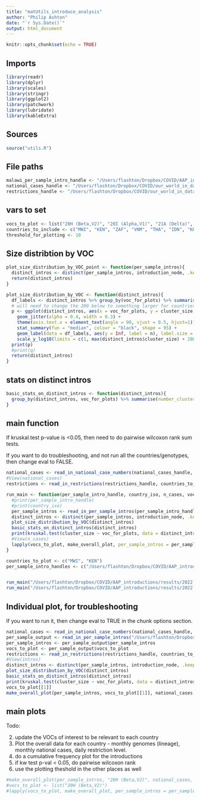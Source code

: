 ```yaml
---
title: "matUtils_introduce_analysis"
author: "Philip Ashton"
date: "`r Sys.Date()`"
output: html_document
---
```


```r
knitr::opts_chunk$set(echo = TRUE)
```

## Imports

```r

library(readr)
library(dplyr)
library(scales)
library(stringr)
library(ggplot2)
library(patchwork)
library(lubridate)
library(kableExtra)

```


## Sources

```r
source("utils.R")
```

## File paths

```r

malawi_per_sample_intro_handle <- "/Users/flashton/Dropbox/COVID/AAP_introductions/results/2022.12.02/malawian_introductions.excl_mwi_dups.txt"
national_cases_handle <- "/Users/flashton/Dropbox/COVID/our_world_in_data/2022.12.05/owid-covid-data.csv"
restrictions_handle <- "/Users/flashton/Dropbox/COVID/our_world_in_data/2022.12.05/international-travel-covid.csv"

```

## vars to set

```r

vocs_to_plot <- list("20H (Beta,V2)", "20I (Alpha,V1)", "21A (Delta)", "21I (Delta)", "21J (Delta)", "21K (Omicron)", "21L (Omicron)", "22A (Omicron)", "22B (Omicron)")
countries_to_include <- c("MWI", "KEN", "ZAF", "VNM", "THA", "IDN", "KHM")
threshold_for_plotting <- 10
```

## Size distribtion by VOC

```r

plot_size_distribution_by_VOC_point <- function(per_sample_intros){
  distinct_intros <- distinct(per_sample_intros, introduction_node, .keep_all = TRUE)
  return(distinct_intros)
}

plot_size_distribution_by_VOC <- function(distinct_intros){
  df_labels <- distinct_intros %>% group_by(voc_for_plots) %>% summarise(n = paste0("n = ",  n()))
  # will need to change the 200 below to something larger for countries with larger cluster sizes.
  p <- ggplot(distinct_intros, aes(x = voc_for_plots, y = cluster_size, colour = voc_for_plots)) +
    geom_jitter(alpha = 0.4, width = 0.3) + 
    theme(axis.text.x = element_text(angle = 90, vjust = 0.5, hjust=1)) +
    stat_summary(fun = "median", colour = "black", shape = 95) +
    geom_label(data = df_labels, aes(y = Inf, label = n), label.size = 0, fill = NA, vjust = 1) +
    scale_y_log10(limits = c(1, max(distinct_intros$cluster_size) + 200))
  print(p)
  #print(q)
  return(distinct_intros)
}

```

## stats on distinct intros

```r
basic_stats_on_distinct_intros <- function(distinct_intros){
  group_by(distinct_intros, voc_for_plots) %>% summarise(number_clusters = n(), number_genomes = sum(cluster_size), mean_cluster_size = mean(cluster_size, na.rm = TRUE), sd_cluster_size = sd(cluster_size, na.rm = TRUE), median_cluster_size = median(cluster_size, na.rm = TRUE), IQR_cluster_size = IQR(cluster_size, na.rm = TRUE)) %>% kbl() %>% kable_styling()
}
```



## main function

If kruskal.test p-value is <0.05, then need to do pairwise wilcoxon rank sum tests.

If you want to do troubleshooting, and not run all the countries/genotypes, then change eval to FALSE.

```r

national_cases <- read_in_national_case_numbers(national_cases_handle, countries_to_include)
#View(national_cases)
restrictions <- read_in_restrictions(restrictions_handle, countries_to_include)

run_main <- function(per_sample_intro_handle, country_iso, n_cases, vocs_to_plot, restrictions){
  #print(per_sample_intro_handle)
  #print(country_iso)
  per_sample_intros <- read_in_per_sample_intros(per_sample_intro_handle, vocs_to_plot)
  distinct_intros <- distinct(per_sample_intros, introduction_node, .keep_all = TRUE)
  plot_size_distribution_by_VOC(distinct_intros)
  basic_stats_on_distinct_intros(distinct_intros)
  print(kruskal.test(cluster_size ~ voc_for_plots, data = distinct_intros))
  #View(n_cases)
  lapply(vocs_to_plot, make_overall_plot, per_sample_intros = per_sample_intros, national_cases = n_cases, restrictions = restrictions, country_iso = country_iso)
}

countries_to_plot <- c("MWI", "KEN")
per_sample_intro_handles <- c("/Users/flashton/Dropbox/COVID/AAP_introductions/results/2022.12.02/malawian_introductions.excl_mwi_dups.txt", "/Users/flashton/Dropbox/COVID/AAP_introductions/results/2022.12.02/kenyan_introductions.txt")


run_main("/Users/flashton/Dropbox/COVID/AAP_introductions/results/2022.12.02/malawian_introductions.excl_mwi_dups.txt", "MWI", n_cases = national_cases, vocs_to_plot = vocs_to_plot, restrictions = restrictions)
run_main("/Users/flashton/Dropbox/COVID/AAP_introductions/results/2022.12.02/kenyan_introductions.txt", "KEN", n_cases = national_cases, vocs_to_plot = vocs_to_plot, restrictions = restrictions)

```

## Individual plot, for troubleshooting

If you want to run it, then change eval to TRUE in the chunk options section.

```r
national_cases <- read_in_national_case_numbers(national_cases_handle, countries_to_include)
per_sample_output <- read_in_per_sample_intros("/Users/flashton/Dropbox/COVID/AAP_introductions/results/2022.12.02/kenyan_introductions.txt", threshold_for_plotting)
per_sample_intros <- per_sample_output$per_sample_intros
vocs_to_plot <- per_sample_output$vocs_to_plot
restrictions <- read_in_restrictions(restrictions_handle, countries_to_include)
#View(intros)
distinct_intros <- distinct(per_sample_intros, introduction_node, .keep_all = TRUE)
plot_size_distribution_by_VOC(distinct_intros)
basic_stats_on_distinct_intros(distinct_intros)
print(kruskal.test(cluster_size ~ voc_for_plots, data = distinct_intros))
vocs_to_plot[[1]]
make_overall_plot(per_sample_intros, vocs_to_plot[[1]], national_cases, restrictions, "KEN")
```


## main plots

Todo:

2. update the VOCs of interest to be relevant to each country
3. Plot the overall data for each country - monthly genomes (lineage), monthly national cases, daily restriction level.
4. do a cumulative frequency plot for the introductions
5. if kw test p-val < 0.05, do pairwise wilcoxon rank
6. use the plotting theshold in the other places as well

```r

#make_overall_plot(per_sample_intros, "20H (Beta,V2)", national_cases, restrictions, "MWI")
#vocs_to_plot <- list("20H (Beta,V2)")
#lapply(vocs_to_plot, make_overall_plot, per_sample_intros = per_sample_intros, national_cases = national_cases, restrictions = restrictions, country_iso = "MWI")

```
